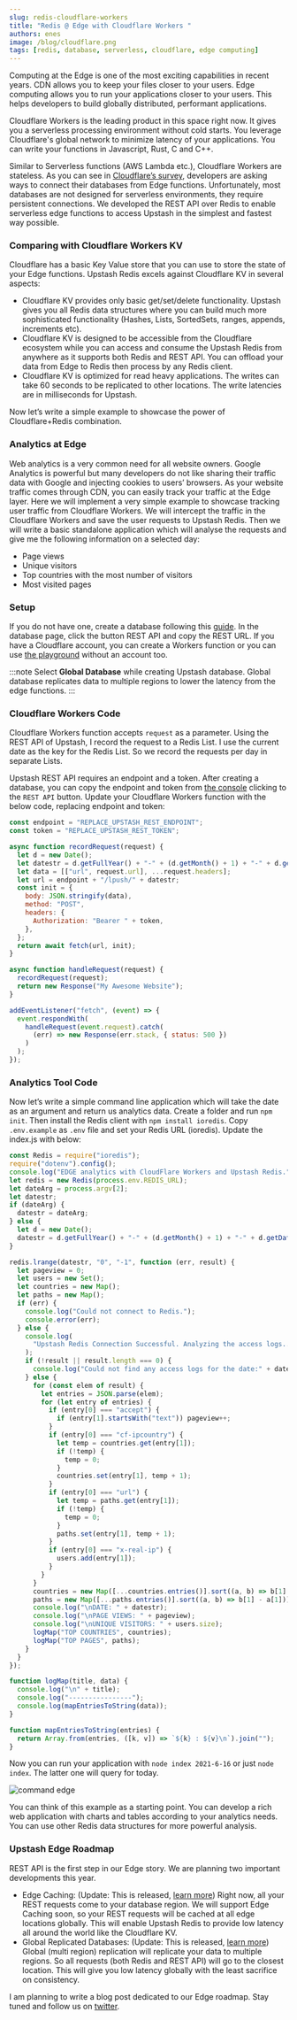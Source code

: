 ```yaml
---
slug: redis-cloudflare-workers
title: "Redis @ Edge with Cloudflare Workers "
authors: enes
image: /blog/cloudflare.png
tags: [redis, database, serverless, cloudflare, edge computing]
---
```


Computing at the Edge is one of the most exciting capabilities in recent years. CDN allows you to keep your files closer to your users. Edge computing allows you to run your applications closer to your users. This helps developers to build globally distributed, performant applications.

Cloudflare Workers is the leading product in this space right now. It gives you a serverless processing environment without cold starts. You leverage Cloudflare's global network to minimize latency of your applications. You can write your functions in Javascript, Rust, C and C++.

Similar to Serverless functions (AWS Lambda etc.), Cloudflare Workers are stateless. As you can see in [Cloudflare’s survey](https://workers.cloudflare.com/node), developers are asking ways to connect their databases from Edge functions. Unfortunately, most databases are not designed for serverless environments, they require persistent connections. We developed the REST API over Redis to enable serverless edge functions to access Upstash in the simplest and fastest way possible.

### Comparing with Cloudflare Workers KV

Cloudflare has a basic Key Value store that you can use to store the state of your Edge functions. Upstash Redis excels against Cloudflare KV in several aspects:

- Cloudflare KV provides only basic get/set/delete functionality. Upstash gives you all Redis data structures where you can build much more sophisticated functionality (Hashes, Lists, SortedSets, ranges, appends, increments etc).
- Cloudflare KV is designed to be accessible from the Cloudflare ecosystem while you can access and consume the Upstash Redis from anywhere as it supports both Redis and REST API. You can offload your data from Edge to Redis then process by any Redis client.
- Cloudflare KV is optimized for read heavy applications. The writes can take 60 seconds to be replicated to other locations. The write latencies are in milliseconds for Upstash.

Now let’s write a simple example to showcase the power of Cloudflare+Redis combination.

### Analytics at Edge

Web analytics is a very common need for all website owners. Google Analytics is powerful but many developers do not like sharing their traffic data with Google and injecting cookies to users’ browsers. As your website traffic comes through CDN, you can easily track your traffic at the Edge layer. Here we will implement a very simple example to showcase tracking user traffic from Cloudflare Workers. We will intercept the traffic in the Cloudflare Workers and save the user requests to Upstash Redis. Then we will write a basic standalone application which will analyse the requests and give me the following information on a selected day:

- Page views
- Unique visitors
- Top countries with the most number of visitors
- Most visited pages

### Setup

If you do not have one, create a database following this [guide](https://docs.upstash.com/). In the database page, click the button REST API and copy the REST URL. If you have a Cloudflare account, you can create a Workers function or you can use [the playground](https://cloudflareworkers.com/#36ebe026bf3510a2e5acace89c09829f:about:blank) without an account too.

:::note
Select **Global Database** while creating Upstash database. Global database replicates data to multiple regions to lower the latency from the edge functions.
:::

### Cloudflare Workers Code

Cloudflare Workers function accepts `request` as a parameter. Using the REST API of Upstash, I record the request to a Redis List. I use the current date as the key for the Redis List. So we record the requests per day in separate Lists.

Upstash REST API requires an endpoint and a token. After creating a database, you can copy the endpoint and token from [the console](https://console.upstash.com/) clicking to the `REST API` button. Update your Cloudflare Workers function with the below code, replacing endpoint and token:

```javascript
const endpoint = "REPLACE_UPSTASH_REST_ENDPOINT";
const token = "REPLACE_UPSTASH_REST_TOKEN";

async function recordRequest(request) {
  let d = new Date();
  let datestr = d.getFullYear() + "-" + (d.getMonth() + 1) + "-" + d.getDate();
  let data = [["url", request.url], ...request.headers];
  let url = endpoint + "/lpush/" + datestr;
  const init = {
    body: JSON.stringify(data),
    method: "POST",
    headers: {
      Authorization: "Bearer " + token,
    },
  };
  return await fetch(url, init);
}

async function handleRequest(request) {
  recordRequest(request);
  return new Response("My Awesome Website");
}

addEventListener("fetch", (event) => {
  event.respondWith(
    handleRequest(event.request).catch(
      (err) => new Response(err.stack, { status: 500 })
    )
  );
});
```

### Analytics Tool Code

Now let’s write a simple command line application which will take the date as an argument and return us analytics data. Create a folder and run `npm init`. Then install the Redis client with `npm install ioredis`. Copy `.env.example` as `.env` file and set your Redis URL (ioredis). Update the index.js with below:

```javascript
const Redis = require("ioredis");
require("dotenv").config();
console.log("EDGE analytics with CloudFlare Workers and Upstash Redis.");
let redis = new Redis(process.env.REDIS_URL);
let dateArg = process.argv[2];
let datestr;
if (dateArg) {
  datestr = dateArg;
} else {
  let d = new Date();
  datestr = d.getFullYear() + "-" + (d.getMonth() + 1) + "-" + d.getDate();
}

redis.lrange(datestr, "0", "-1", function (err, result) {
  let pageview = 0;
  let users = new Set();
  let countries = new Map();
  let paths = new Map();
  if (err) {
    console.log("Could not connect to Redis.");
    console.error(err);
  } else {
    console.log(
      "Upstash Redis Connection Successful. Analyzing the access logs..."
    );
    if (!result || result.length === 0) {
      console.log("Could not find any access logs for the date:" + datestr);
    } else {
      for (const elem of result) {
        let entries = JSON.parse(elem);
        for (let entry of entries) {
          if (entry[0] === "accept") {
            if (entry[1].startsWith("text")) pageview++;
          }
          if (entry[0] === "cf-ipcountry") {
            let temp = countries.get(entry[1]);
            if (!temp) {
              temp = 0;
            }
            countries.set(entry[1], temp + 1);
          }
          if (entry[0] === "url") {
            let temp = paths.get(entry[1]);
            if (!temp) {
              temp = 0;
            }
            paths.set(entry[1], temp + 1);
          }
          if (entry[0] === "x-real-ip") {
            users.add(entry[1]);
          }
        }
      }
      countries = new Map([...countries.entries()].sort((a, b) => b[1] - a[1]));
      paths = new Map([...paths.entries()].sort((a, b) => b[1] - a[1]));
      console.log("\nDATE: " + datestr);
      console.log("\nPAGE VIEWS: " + pageview);
      console.log("\nUNIQUE VISITORS: " + users.size);
      logMap("TOP COUNTRIES", countries);
      logMap("TOP PAGES", paths);
    }
  }
});

function logMap(title, data) {
  console.log("\n" + title);
  console.log("----------------");
  console.log(mapEntriesToString(data));
}

function mapEntriesToString(entries) {
  return Array.from(entries, ([k, v]) => `${k} : ${v}\n`).join("");
}
```

Now you can run your application with `node index 2021-6-16` or just `node index`. The latter one will query for today.

![command edge](/blog/edge-command.png "command edge")

You can think of this example as a starting point. You can develop a rich web application with charts and tables according to your analytics needs. You can use other Redis data structures for more powerful analysis.

### Upstash Edge Roadmap

REST API is the first step in our Edge story. We are planning two important developments this year.

- Edge Caching: (Update: This is released, [learn more](https://blog.upstash.com/edge-caching-benchmark)) Right now, all your REST requests come to your database region. We will support Edge Caching soon, so your REST requests will be cached at all edge locations globally. This will enable Upstash Redis to provide low latency all around the world like the Cloudflare KV.
- Global Replicated Databases: (Update: This is released, [learn more](https://blog.upstash.com/global-database)) Global (multi region) replication will replicate your data to multiple regions. So all requests (both Redis and REST API) will go to the closest location. This will give you low latency globally with the least sacrifice on consistency.

I am planning to write a blog post dedicated to our Edge roadmap. Stay tuned and follow us on [twitter](https://twitter.com/upstash).
